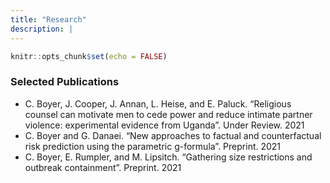 ```yaml
---
title: "Research"
description: |
---
```


```r
knitr::opts_chunk$set(echo = FALSE)
```

### Selected Publications

- C. Boyer, J. Cooper, J. Annan, L. Heise, and E. Paluck. "Religious counsel can motivate men to cede power and reduce intimate partner violence: experimental evidence from Uganda". Under Review. 2021
- C. Boyer and G. Danaei. "New approaches to factual and counterfactual risk prediction using the parametric g-formula". Preprint. 2021
- C. Boyer, E. Rumpler, and M. Lipsitch. "Gathering size restrictions and outbreak containment". Preprint. 2021





